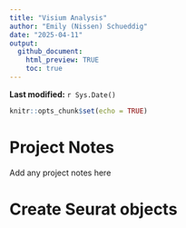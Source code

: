 ```yaml
---
title: "Visium Analysis"
author: "Emily (Nissen) Schueddig"
date: "2025-04-11"
output: 
  github_document:
    html_preview: TRUE
    toc: true
---
```


**Last modified:** `r Sys.Date()`

```r
knitr::opts_chunk$set(echo = TRUE)
```

# Project Notes

Add any project notes here

# Create Seurat objects